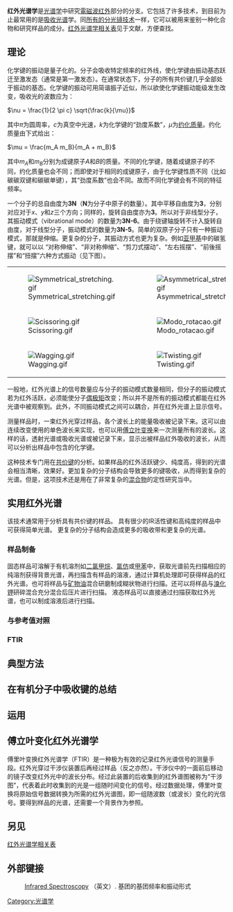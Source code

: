 {{Expert|time=2015-12-14T03:48:41+00:00}}
'''红外光谱学'''是[[光谱学|光谱学]]中研究[[電磁波|電磁波]][[红外|红外]]部分的分支。它包括了许多技术，到目前为止最常用的是[[吸收光谱|吸收光谱]]学。同[[光谱学|所有的分光镜技术]]一样，它可以被用来鉴别一种化合物和研究样品的成分。[[红外光谱学相关表|红外光谱学相关表]]见于文献，方便查找。

==理论==
化学键的振动是量子化的。分子会吸收特定频率的红外线，使化学键由振动基态跃迁至激发态（通常是第一激发态）。在通常状态下，分子的所有共价键几乎全部处于振动的基态。化学键的振动可用简谐振子近似，所以欲使化学键振动能级发生改变，吸收光的波数应为：

<math>\nu = \frac{1}{2 \pi c} \sqrt{\frac{k}{\mu}}</math>

其中<math>\pi</math>为圆周率，<math>c</math>为真空中光速，<math>k</math>为化学键的“劲度系数”，<math>\mu</math>为[[约化质量|约化质量]]。约化质量由下式给出：

<math>\mu = \frac{m_A m_B}{m_A + m_B}</math>

其中<math>m_A</math>和<math>m_B</math>分别为成键原子<math>A</math>和<math>B</math>的质量。不同的化学键，随着成键原子的不同，约化质量也会不同；而即使对于相同的成键原子，由于化学键性质不同（比如碳碳双键和碳碳单键），其“劲度系数”也会不同。故而不同化学键会有不同的特征频率。

一个分子的总自由度为'''3N'''（'''N'''为分子中原子的数量）。其中平移自由度为'''3'''，分别对应对于''x''、''y''和''z''三个方向；同样的，旋转自由度亦为'''3'''。所以对于非线型分子，其振动模式（vibrational mode）的数量为'''3N-6'''。由于绕键轴旋转不计入旋转自由度，对于线型分子，振动模式的数量为'''3N-5'''。简单的双原子分子只有一种振动模式，那就是伸缩。更复杂的分子，其振动方式也更为复杂。例如[[亚甲基|亚甲基]]中的碳氢键，就可以以 “对称伸缩”、“非对称伸缩”、“剪刀式摆动”、“左右摇摆”、“前後摇摆”和“扭摆”六种方式振动（见下图）。

<center>
{|
|[[Image:Symmetrical_stretching.gif|frame]]
|[[Image:Asymmetrical_stretching.gif|frame]]
|-
|[[Image:Scissoring.gif|frame]]
|[[Image:Modo_rotacao.gif|frame]]
|-
|[[Image:Wagging.gif|frame]]
|[[Image:Twisting.gif|frame]]
|}
</center>

一般地，红外光谱上的信号数量应与分子的振动模式数量相同，但分子的振动模式若为红外活跃，必须能使分子[[偶极矩|偶极矩]]改变；所以并不是所有的振动模式都能在红外光谱中被观察到。此外，不同振动模式之间可以耦合，并在红外光谱上显示信号。

测量样品时，一束红外光穿过样品，各个波长上的能量吸收被记录下来。这可以由连续改变使用的单色波长来实现，也可以用[[傅立叶变换|傅立叶变换]]来一次测量所有的波长。这样的话，透射光谱或吸收光谱或被记录下来，显示出被样品红外吸收的波长，从而可以分析出样品中包含的化学键。

这种技术专门用在[[共价键|共价键]]的分析。如果样品的红外活跃键少、纯度高，得到的光谱会相当清晰，效果好。更加复杂的分子结构会导致更多的键吸收，从而得到复杂的光谱。但是，这项技术还是用在了非常复杂的[[混合物|混合物]]的定性研究当中。

==实用红外光谱==

该技术通常用于分析具有共价键的样品。 具有很少的IR活性键和高纯度的样品中可获得简单光谱。 更复杂的分子结构会造成更多的吸收带和更复杂的光谱。

===样品制备===
固态样品可溶解于有机溶剂如[[二氯甲烷|二氯甲烷]]、[[氯仿|氯仿]]或[[甲苯|甲苯]]中，获取光谱前先扫描相应的纯溶剂获得背景光谱，再扫描含有样品的溶液，通过计算机处理即可获得样品的红外光谱。也可将样品与[[矿物油|矿物油]]混合研磨制成糊状物进行扫描。还可以将样品与[[溴化钾|溴化钾]]研碎混合充分混合后压片进行扫描。
液态样品可以直接通过扫描获取红外光谱，也可以制成溶液后进行扫描。
===与参考值对照===
===FTIR===

==典型方法==

==在有机分子中吸收键的总结==

==运用==

==傅立叶变化红外光谱学==
傅里叶变换红外光谱学（FTIR）是一种极为有效的记录红外光谱信号的测量手段。红外光穿过干涉仪装置后再经过样品（反之亦然）。干涉仪中的一面前后移动的镜子改变红外光中的波长分布。经过此装置的后收集到的红外谱图被称为“干涉图”，代表着此时收集到的光是一组随时间变化的信号。经过数据处理，傅里叶变换将原始信号数据转换为所需的红外光谱图，即一组随波数（或波长）变化的光信号。要得到样品的光谱，还需要一个背景作为参照。

==另见==
[[红外光谱学相关表|红外光谱学相关表]]

==外部键接==
: [https://www2.chemistry.msu.edu/faculty/reusch/virttxtjml/Spectrpy/InfraRed/infrared.htm Infrared Spectroscopy] {{Wayback|url=https://www2.chemistry.msu.edu/faculty/reusch/virttxtjml/Spectrpy/InfraRed/infrared.htm |date=20210501084828 }}（英文）. 基团的基团频率和振动形式
{{光谱学分支}}

[[Category:光谱学|Category:光谱学]]